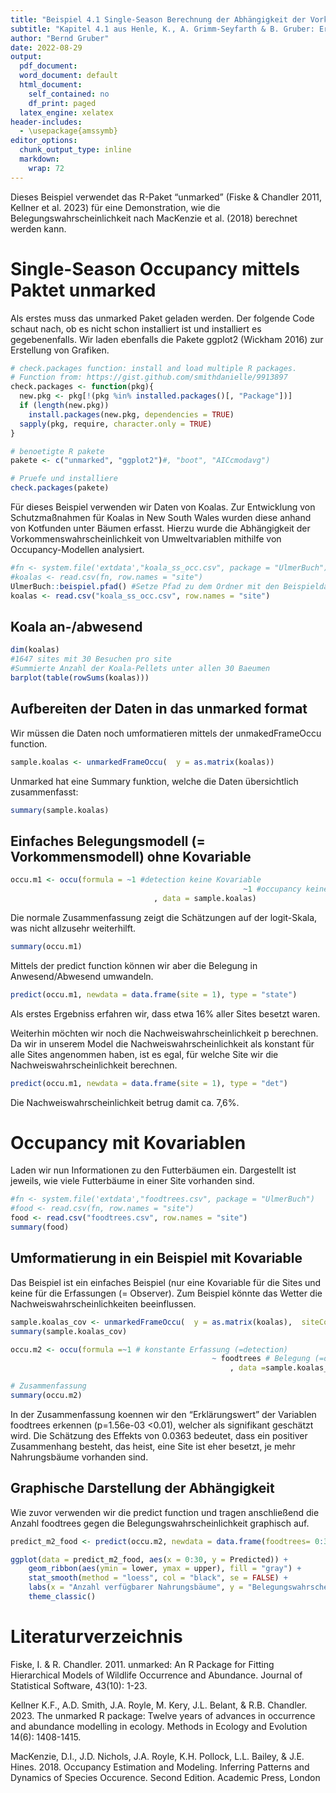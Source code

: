 ---
title: "Beispiel 4.1 Single-Season Berechnung der Abhängigkeit der Vorkommenswahrscheinlichkeit des Koalas (*Phascolarctos cinereus*) von Umweltvariablen "
subtitle: "Kapitel 4.1 aus Henle, K., A. Grimm-Seyfarth & B. Gruber: Erfassung und Analyse von Tierpopulationen. Ulmer Verlag"
author: "Bernd Gruber"
date: 2022-08-29
output:
  pdf_document: 
  word_document: default
  html_document:
    self_contained: no
    df_print: paged
  latex_engine: xelatex
header-includes:
  - \usepackage{amssymb}
editor_options:
  chunk_output_type: inline
  markdown:
    wrap: 72
---

Dieses Beispiel verwendet das R-Paket "unmarked" (Fiske & Chandler 2011,
Kellner et al. 2023) für eine Demonstration, wie die
Belegungswahrscheinlichkeit nach MacKenzie et al. (2018) berechnet
werden kann.

# Single-Season Occupancy mittels Paktet unmarked

Als erstes muss das unmarked Paket geladen werden. Der folgende Code
schaut nach, ob es nicht schon installiert ist und installiert es
gegebenenfalls. Wir laden ebenfalls die Pakete ggplot2 (Wickham 2016)
zur Erstellung von Grafiken.

```{r, echo=FALSE, warning=FALSE, message=FALSE}
# check.packages function: install and load multiple R packages.
# Function from: https://gist.github.com/smithdanielle/9913897
check.packages <- function(pkg){
  new.pkg <- pkg[!(pkg %in% installed.packages()[, "Package"])]
  if (length(new.pkg)) 
    install.packages(new.pkg, dependencies = TRUE)
  sapply(pkg, require, character.only = TRUE)
}

# benoetigte R pakete
pakete <- c("unmarked", "ggplot2")#, "boot", "AICcmodavg")

# Pruefe und installiere
check.packages(pakete)
```

Für dieses Beispiel verwenden wir Daten von Koalas. Zur Entwicklung von
Schutzmaßnahmen für Koalas in New South Wales wurden diese anhand von
Kotfunden unter Bäumen erfasst. Hierzu wurde die Abhängigkeit der
Vorkommenswahrscheinlichkeit von Umweltvariablen mithilfe von
Occupancy-Modellen analysiert.

```{r}

#fn <- system.file('extdata',"koala_ss_occ.csv", package = "UlmerBuch")
#koalas <- read.csv(fn, row.names = "site")
UlmerBuch::beispiel.pfad() #Setze Pfad zu dem Ordner mit den Beispieldaten
koalas <- read.csv("koala_ss_occ.csv", row.names = "site")
```

## Koala an-/abwesend

```{r}
dim(koalas)  
#1647 sites mit 30 Besuchen pro site
#Summierte Anzahl der Koala-Pellets unter allen 30 Baeumen 
barplot(table(rowSums(koalas)))
```

## Aufbereiten der Daten in das unmarked format

Wir müssen die Daten noch umformatieren mittels der unmakedFrameOccu
function.

```{r}
sample.koalas <- unmarkedFrameOccu(  y = as.matrix(koalas))
```

Unmarked hat eine Summary funktion, welche die Daten übersichtlich
zusammenfasst:

```{r}
summary(sample.koalas)
```

## Einfaches Belegungsmodell (= Vorkommensmodell) ohne Kovariable

```{r}
occu.m1 <- occu(formula = ~1 #detection keine Kovariable 
													~1 #occupancy keine Kovariable
								, data = sample.koalas)
```

Die normale Zusammenfassung zeigt die Schätzungen auf der logit-Skala,
was nicht allzusehr weiterhilft.

```{r}
summary(occu.m1) 
```

Mittels der predict function können wir aber die Belegung in
Anwesend/Abwesend umwandeln.

```{r}
predict(occu.m1, newdata = data.frame(site = 1), type = "state")
```

Als erstes Ergebniss erfahren wir, dass etwa 16% aller Sites besetzt
waren.

Weiterhin möchten wir noch die Nachweiswahrscheinlichkeit p berechnen.
Da wir in unserem Model die Nachweiswahrscheinlichkeit als konstant für
alle Sites angenommen haben, ist es egal, für welche Site wir die
Nachweiswahrscheinlichkeit berechnen.

```{r}
predict(occu.m1, newdata = data.frame(site = 1), type = "det")
```

Die Nachweiswahrscheinlichkeit betrug damit ca. 7,6%.

# Occupancy mit Kovariablen

Laden wir nun Informationen zu den Futterbäumen ein. Dargestellt ist
jeweils, wie viele Futterbäume in einer Site vorhanden sind.

```{r}
#fn <- system.file('extdata',"foodtrees.csv", package = "UlmerBuch")
#food <- read.csv(fn, row.names = "site")
food <- read.csv("foodtrees.csv", row.names = "site")
summary(food)
```

## Umformatierung in ein Beispiel mit Kovariable

Das Beispiel ist ein einfaches Beispiel (nur eine Kovariable für die
Sites und keine für die Erfassungen (= Observer). Zum Beispiel könnte
das Wetter die Nachweiswahrscheinlichkeiten beeinflussen.

```{r}
sample.koalas_cov <- unmarkedFrameOccu(  y = as.matrix(koalas),  siteCovs = food)
summary(sample.koalas_cov)
```

```{r}
occu.m2 <- occu(formula =~1 # konstante Erfassung (=detection)
				  							 ~ foodtrees # Belegung (=occupancy) abhängig Foodtrees
												 , data =sample.koalas_cov)

# Zusammenfassung
summary(occu.m2)
```

In der Zusammenfassung koennen wir den "Erklärungswert" der Variablen
foodtrees erkennen (p=1.56e-03 \<0.01), welcher als signifikant
geschätzt wird. Die Schätzung des Effekts von 0.0363 bedeutet, dass ein
positiver Zusammenhang besteht, das heist, eine Site ist eher besetzt,
je mehr Nahrungsbäume vorhanden sind.

## Graphische Darstellung der Abhängigkeit

Wie zuvor verwenden wir die predict function und tragen anschließend die
Anzahl foodtrees gegen die Belegungswahrscheinlichkeit graphisch auf.

```{r}
predict_m2_food <- predict(occu.m2, newdata = data.frame(foodtrees= 0:30), type="state")
```

```{r, message=FALSE, warning=FALSE}
ggplot(data = predict_m2_food, aes(x = 0:30, y = Predicted)) +  
	geom_ribbon(aes(ymin = lower, ymax = upper), fill = "gray") +  
	stat_smooth(method = "loess", col = "black", se = FALSE) +
	labs(x = "Anzahl verfügbarer Nahrungsbäume", y = "Belegungswahrscheinlichkeit") +
	theme_classic()
```

# Literaturverzeichnis

Fiske, I. & R. Chandler. 2011. unmarked: An R Package for Fitting
Hierarchical Models of Wildlife Occurrence and Abundance. Journal of
Statistical Software, 43(10): 1-23.

Kellner K.F., A.D. Smith, J.A. Royle, M. Kery, J.L. Belant, & R.B.
Chandler. 2023. The unmarked R package: Twelve years of advances in
occurrence and abundance modelling in ecology. Methods in Ecology and
Evolution 14(6): 1408-1415.

MacKenzie, D.I., J.D. Nichols, J.A. Royle, K.H. Pollock, L.L. Bailey, &
J.E. Hines. 2018. Occupancy Estimation and Modeling. Inferring Patterns
and Dynamics of Species Occurence. Second Edition. Academic Press,
London
